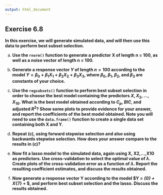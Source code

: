 ```yaml
---
output: html_document
---
```


## Exercise 6.8

__In this exercise, we will generate simulated data, and will then use this data to perform best subset selection.__

a. __Use the `rnorm()` function to generate a predictor X of length n = 100, as well as a noise vector  of length n = 100.__

<!-- enter your solution here -->

b. __Generate a response vector $Y$ of length $n = 100$ according to the model $Y = \beta_{0} + \beta_{1} X_{1} + \beta_{2}X_{2} + \beta_{3}X_{3}$, where $\beta_{0}$, $\beta_{1}$, $\beta_{2}$, and $\beta_{3}$ are constants of your choice.__

<!-- enter your solution here -->

c. __Use the `regsubsets()` function to perform best subset selection in order to choose the best model containing the predictors $X, X_{2},\ldots,X_{10}$. What is the best model obtained according to $C_{p}$, $BIC$, and adjusted $R^{2}$? Show some plots to provide evidence for your answer, and report the coefficients of the best model obtained. Note you will need to use the `data.frame()` function to create a single data set containing both X and Y.__

<!-- enter your solution here -->

d. __Repeat (c), using forward stepwise selection and also using backwards stepwise selection. How does your answer compare to the results in (c)?__

<!-- enter your solution here -->

e. __Now fit a lasso model to the simulated data, again using X, X2,...,X10 as predictors. Use cross-validation to select the optimal value of $\lambda$. Create plots of the cross-validation error as a function of $\lambda$. Report the resulting coefficient estimates, and discuss the results obtained.__

<!-- enter your solution here -->

f. __Now generate a response vector Y according to the model $Y = \beta_{0} + \beta{7}X_{7} + $, and perform best subset selection and the lasso. Discuss the results obtained.__

<!-- enter your solution here -->
